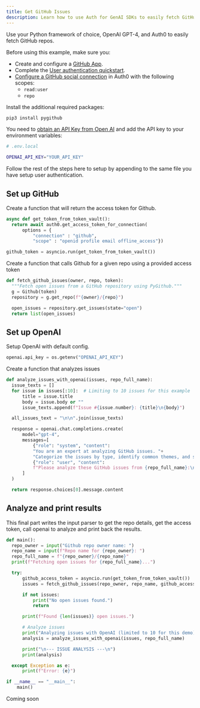 ```yaml
---
title: Get GitHub Issues
description: Learn how to use Auth for GenAI SDKs to easily fetch GitHub repos.
---
```


Use your Python framework of choice, OpenAI GPT-4, and Auth0 to easily fetch GitHub repos.

<Tabs>
  <Tab title="Python" icon="python">
  <Card title="Prerequisites">
  Before using this example, make sure you:

- Create and configure a [GitHub App](https://docs.github.com/en/apps/creating-github-apps/about-creating-github-apps/about-creating-github-apps).
- Complete the [User authentication quickstart](/user-authentication).
- [Configure a GitHub social connection](https://marketplace.auth0.com/integrations/github-social-connection) in Auth0 with the following scopes:
  - `read:user`
  - `repo`

Install the additional required packages:

```bash
pip3 install pygithub
```

You need to [obtain an API Key from Open AI](https://platform.openai.com/api-keys) and add the API key to your environment variables:

```bash
# .env.local

OPENAI_API_KEY="YOUR_API_KEY"
```

  </Card>

Follow the rest of the steps here to setup by appending to the same file you have setup user authentication.

## Set up GitHub

Create a function that will return the access token for Github.

```python
async def get_token_from_token_vault():
  return await auth0.get_access_token_for_connection(
      options = {
          "connection" : "github",
          "scope" : "openid profile email offline_access"})

github_token = asyncio.run(get_token_from_token_vault())
```

Create a function that calls Github for a given repo using a provided access token

```python
def fetch_github_issues(owner, repo, token):
  """Fetch open issues from a GitHub repository using PyGithub."""
  g = Github(token)
  repository = g.get_repo(f"{owner}/{repo}")

  open_issues = repository.get_issues(state="open")
  return list(open_issues)
```

## Set up OpenAI

Setup OpenAI with default config.

```python
openai.api_key = os.getenv("OPENAI_API_KEY")
```

Create a function that analyzes issues

```python
def analyze_issues_with_openai(issues, repo_full_name):
  issue_texts = []
  for issue in issues[:10]:  # Limiting to 10 issues for this example
      title = issue.title
      body = issue.body or ""
      issue_texts.append(f"Issue #{issue.number}: {title}\n{body}")

  all_issues_text = "\n\n".join(issue_texts)

  response = openai.chat.completions.create(
      model="gpt-4",
      messages=[
          {"role": "system", "content":
          "You are an expert at analyzing GitHub issues. "+
          "Categorize the issues by type, identify common themes, and suggest priorities."},
          {"role": "user", "content":
          f"Please analyze these GitHub issues from {repo_full_name}:\n\n{all_issues_text}"}
      ]
  )

  return response.choices[0].message.content
```

## Analyze and print results

This final part writes the input parser to get the repo details, get the access token, call openai to analyze and print back the results.

```python
def main():
  repo_owner = input("Github repo owner name: ")
  repo_name = input(f"Repo name for {repo_owner}: ")
  repo_full_name = f"{repo_owner}/{repo_name}"
  print(f"Fetching open issues for {repo_full_name}...")

  try:
      github_access_token = asyncio.run(get_token_from_token_vault())
      issues = fetch_github_issues(repo_owner, repo_name, github_access_token)

      if not issues:
          print("No open issues found.")
          return

      print(f"Found {len(issues)} open issues.")

      # Analyze issues
      print("Analyzing issues with OpenAI (limited to 10 for this demo)...")
      analysis = analyze_issues_with_openai(issues, repo_full_name)

      print("\n--- ISSUE ANALYSIS ---\n")
      print(analysis)

  except Exception as e:
      print(f"Error: {e}")

if __name__ == "__main__":
    main()
```

  </Tab>
  <Tab title="Langchain" icon="https://mintlify-assets.b-cdn.net/auth0/langchain.svg" disabled={true}>
  Coming soon
  </Tab>
</Tabs>
